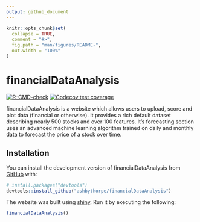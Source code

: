 ```yaml
---
output: github_document
---
```


<!-- README.md is generated from README.Rmd. Please edit that file -->

```r
knitr::opts_chunk$set(
  collapse = TRUE,
  comment = "#>",
  fig.path = "man/figures/README-",
  out.width = "100%"
)
```

# financialDataAnalysis

<!-- badges: start -->
  [![R-CMD-check](https://github.com/ashbythorpe/financialDataAnalysis/actions/workflows/R-CMD-check.yaml/badge.svg)](https://github.com/ashbythorpe/financialDataAnalysis/actions/workflows/R-CMD-check.yaml)
[![Codecov test coverage](https://codecov.io/gh/ashbythorpe/financialDataAnalysis/branch/master/graph/badge.svg)](https://app.codecov.io/gh/ashbythorpe/financialDataAnalysis?branch=master)
<!-- badges: end -->

financialDataAnalysis is a website which allows users to upload, score and plot data (financial or otherwise). It provides a rich default dataset describing nearly 500 stocks and over 100 features. It's forecasting section uses an advanced machine learning algorithm trained on daily and monthly data to forecast the price of a stock over time.

## Installation

You can install the development version of financialDataAnalysis from [GitHub](https://github.com/) with:

``` r
# install.packages("devtools")
devtools::install_github("ashbythorpe/financialDataAnalysis")
```

The website was built using [shiny](https://shiny.rstudio.com/). Run it by executing the following:
```r
financialDataAnalysis()
```

